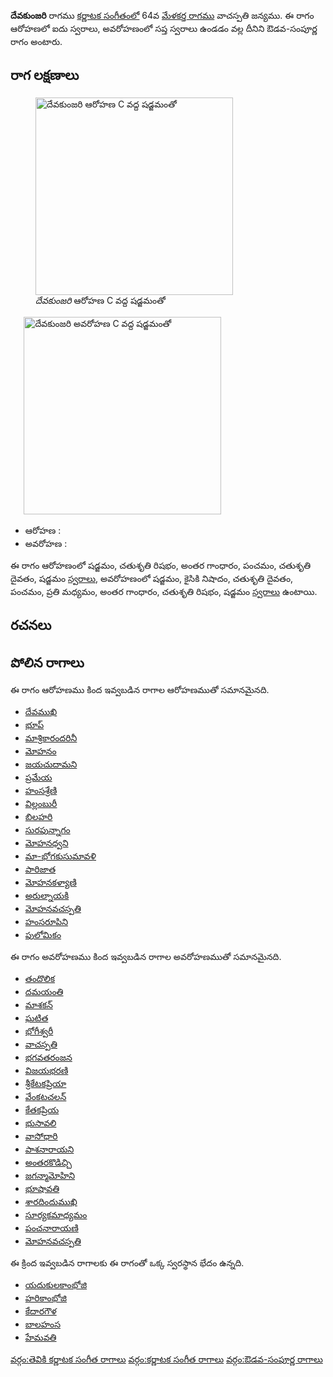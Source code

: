 {{Infobox ragam
	| name          	= దేవకుంజరి
	| synonym	    	= 
	| mela          	= 
	| chakra        	= 
	| janaka        	= 
	| type          	= ఔడవ-సంపూర్ణ
	| arohanam      	= {{svaraC|S|R2|G3|P|D2|S'}} 
	| avarohanam    	= {{svaraC|S'|N2|D2|P|M2|G3|R2|S}}
	| jeeva         	=
	| chhaya        	=
	| nyasa         	=
	| vishesha      	= 
	| equivalent  		= 
}}
{{కర్ణాటక సంగీత రాగాలు}}
'''దేవకుంజరి''' రాగము [[కర్ణాటక సంగీతం]]లో 64వ [[మేళకర్త రాగము]] వాచస్పతి జన్యము.  ఈ రాగం ఆరోహణలో ఐదు స్వరాలు, అవరోహణంలో సప్త స్వరాలు ఉండడం వల్ల దీనిని ఔడవ-సంపూర్ణ రాగం అంటారు.


==రాగ లక్షణాలు==
[[Image:devakunjari_ar_kb2wiki.png|thumb|right|316px|''దేవకుంజరి'' ఆరోహణ C వద్ద షడ్జమంతో]]
	[[Image:devakunjari_av_kb2wiki.png|thumb|right|316px|''దేవకుంజరి'' అవరోహణ C వద్ద షడ్జమంతో]]

* ఆరోహణ : {{svaraC|S|R2|G3|P|D2|S'}} 
* అవరోహణ : {{svaraC|S'|N2|D2|P|M2|G3|R2|S}}

ఈ రాగం ఆరోహణంలో షడ్జమం, చతుశృతి రిషభం, అంతర గాంధారం, పంచమం, చతుశృతి దైవతం, షడ్జమం [[స్వరాలు]], అవరోహణంలో షడ్జమం, కైసికి నిషాదం, చతుశృతి దైవతం, పంచమం, ప్రతి మధ్యమం, అంతర గాంధారం, చతుశృతి రిషభం, షడ్జమం [[స్వరాలు]] ఉంటాయి.

==రచనలు==



==పోలిన రాగాలు==
ఈ రాగం ఆరోహణము కింద ఇవ్వబడిన రాగాల ఆరోహణముతో సమానమైనది.
* [[దేవముఖి]]
* [[భూప్]]
* [[మాశ్రికారందరినీ]]
* [[మోహనం]]
* [[జయచుదామని]]
* [[ప్రమేయ]]
* [[హంసశ్రేణి]]
* [[విల్లంబురీ]]
* [[బిలహరి]]
* [[సురపున్నాగం]]
* [[మోహనధ్వని]]
* [[మా-భోగకుసుమావళి]]
* [[పారిజాత]]
* [[ మోహనకళ్యాణి]]
* [[ అరుల్నాయకి]]
* [[మోహనవచస్పతి]]
* [[హంసరూపిని]]
* [[పులోమికం]]

ఈ రాగం అవరోహణము కింద ఇవ్వబడిన రాగాల అవరోహణముతో సమానమైనది.
* [[తందొలిక]]
* [[దమయంతి]]
* [[మాశకన్]]
* [[ ఘటిత]]
* [[భోగీశ్వరీ]]
* [[వాచస్పతి]]
* [[భగవతరంజన]]
* [[విజయభరణి]]
* [[శ్రీకేటకప్రియా]]
* [[వేంకటచలన్]]
* [[కేతకప్రియ]]
* [[భుసావలి]]
* [[వాసోధారి]]
* [[పాశనారాయని]]
* [[అంతరకొడిచ్చి]]
* [[జగన్మామోహిని]]
* [[భూషావతి]]
* [[శారదిందుముఖి]]
* [[ సూర్యకమాధ్యమం]]
* [[పంచనారాయణి]]
* [[మోహనవచస్పతి]]

ఈ క్రింద ఇవ్వబడిన రాగాలకు ఈ రాగంతో ఒక్క స్వరస్థాన భేదం ఉన్నది.
* [[యదుకులకాంభోజి]]
* [[హరికాంభోజి]]
* [[కేదారగౌళ]]
* [[బాలహంస]]
* [[హేమవతి]]



[[వర్గం:తెవికి కర్ణాటక సంగీత రాగాలు]]
[[వర్గం:కర్ణాటక సంగీత రాగాలు]]
[[వర్గం:ఔడవ-సంపూర్ణ రాగాలు]]